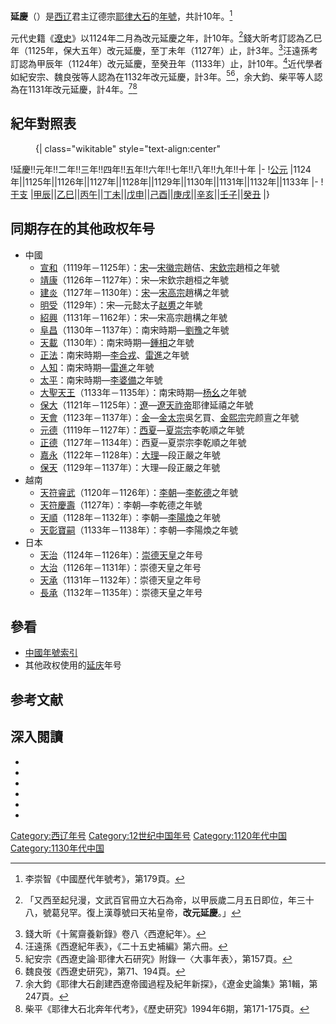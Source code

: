 {{noteTA
|1=zh-hans:杨幺; zh-hant:楊么;
}}
{{Eranamebox|年号=延慶
|起讫时间= 1124年二月－1133年
|政权= [[西辽|西辽]]
|帝王= 辽德宗[[耶律大石|耶律大石]]
|历时= 10年
|timeline= <timeline>
ImageSize  = width:200 height:50
PlotArea   = width:180 height:30 left:10 bottom:20
TimeAxis   = orientation:horizontal
DateFormat = yyyy
Period     = from:1123 till:1218
AlignBars  = early
ScaleMajor = increment:50 start:1123
Colors =
  id:canvas value:rgb(1,1,0.85)
BackgroundColors = canvas:canvas
PlotData =
  width:15 color:black
  bar:era from:start till:end
  bar:era from:1124 till:1133 color:red
</timeline>
|说明= <span style="color: red;">延慶</span>在西辽的位置
}}
'''延慶'''（{{kj|1124年|二月|1133年|}}）是[[西辽|西辽]]君主辽德宗[[耶律大石|耶律大石]]的[[年號|年號]]，共計10年。<ref>李崇智《中國歷代年號考》，第179頁。</ref>

元代史籍《[[辽史|遼史]]》以1124年二月為改元延慶之年，計10年。<ref>{{cite wikisource|title=遼史本紀第三十耳律大石|last=脫脫|wslink=zh:遼史/卷30}}「又西至起兒漫，文武百官冊立大石為帝，以甲辰歲二月五日即位，年三十八，號葛兒罕。復上漢尊號曰天祐皇帝，'''改元延慶'''。」</ref>錢大昕考訂認為乙巳年（1125年，保大五年）改元延慶，至丁未年（1127年）止，計3年。<ref>錢大昕《十駕齋養新錄》卷八〈西遼紀年〉。</ref>汪遠孫考訂認為甲辰年（1124年）改元延慶，至癸丑年（1133年）止，計10年。<ref>汪遠孫《西遼紀年表》，《二十五史補編》第六冊。</ref>近代學者如紀安宗、魏良弢等人認為在1132年改元延慶，計3年。<ref>紀安宗《西遼史論·耶律大石研究》附錄一〈大事年表〉，第157頁。</ref><ref>魏良弢《西遼史研究》，第71、194頁。</ref>，余大鈞、柴平等人認為在1131年改元延慶，計4年。<ref>余大鈞《耶律大石創建西遼帝國過程及紀年新探》，《遼金史論集》第1輯，第247頁。</ref><ref>柴平《耶律大石北奔年代考》，《歷史研究》1994年6期，第171-175頁。</ref>

==紀年對照表==
:{| class="wikitable"  style="text-align:center"
!延慶!!元年!!二年!!三年!!四年!!五年!!六年!!七年!!八年!!九年!!十年
|-
![[公元|公元]]
|1124年||1125年||1126年||1127年||1128年||1129年||1130年||1131年||1132年||1133年
|-
![[干支|干支]]
|[[甲辰|甲辰]]||[[乙巳|乙巳]]||[[丙午|丙午]]||[[丁未|丁未]]||[[戊申|戊申]]||[[己酉|己酉]]||[[庚戌|庚戌]]||[[辛亥|辛亥]]||[[壬子|壬子]]||[[癸丑|癸丑]]
|}

==同期存在的其他政权年号==
*中國
**[[宣和_(北宋)|宣和]]（1119年－1125年）：[[北宋|宋]]—[[宋徽宗|宋徽宗]]趙佶、[[宋欽宗|宋欽宗]]趙桓之年號
**[[靖康|靖康]]（1126年－1127年）：宋—宋欽宗趙桓之年號
**[[建炎|建炎]]（1127年－1130年）：[[南宋|宋]]—[[宋高宗|宋高宗]]趙構之年號
**[[明受|明受]]（1129年）：宋—元懿太子[[赵旉|赵旉]]之年號
**[[紹興_(南宋)|紹興]]（1131年－1162年）：宋—宋高宗趙構之年號
**[[阜昌|阜昌]]（1130年－1137年）：南宋時期—[[劉豫|劉豫]]之年號
**[[天载|天載]]（1130年）：南宋時期—[[鍾相|鍾相]]之年號
**[[正法_(李合戎)|正法]]：南宋時期—[[李合戎|李合戎]]、[[雷進|雷進]]之年號
**[[人知|人知]]：南宋時期—[[雷進|雷進]]之年號
**[[太平_(李婆備)|太平]]：南宋時期—[[李婆備|李婆備]]之年號
**[[大聖天王|大聖天王]]（1133年－1135年）：南宋時期—[[岳飛剿滅楊幺|杨幺]]之年號
**[[保大_(辽朝)|保大]]（1121年－1125年）：[[辽朝|遼]]—[[遼天祚帝|遼天祚帝]]耶律延禧之年號
**[[天会_(金朝)|天會]]（1123年－1137年）：[[金朝|金]]—[[金太宗|金太宗]]吳乞買、[[金熙宗|金熙宗]]完颜亶之年號
**[[元德_(西夏)|元德]]（1119年－1127年）：[[西夏|西夏]]—[[夏崇宗|夏崇宗]]李乾順之年號
**[[正德_(西夏)|正德]]（1127年－1134年）：西夏—夏崇宗李乾順之年號
**[[嘉永_(大理)|嘉永]]（1122年－1128年）：[[大理國|大理]]—段正嚴之年號
**[[保天|保天]]（1129年－1137年）：大理—段正嚴之年號
*越南
**[[天符睿武|天符睿武]]（1120年－1126年）：[[李朝_(越南)|李朝]]—[[李乾德|李乾德]]之年號
**[[天符慶壽|天符慶壽]]（1127年）：李朝—李乾德之年號
**[[天順_(越南)|天順]]（1128年－1132年）：李朝—[[李陽煥|李陽煥]]之年號
**[[天彰寶嗣|天彰寶嗣]]（1133年－1138年）：李朝—李陽煥之年號
*日本
**[[天治|天治]]（1124年－1126年）：[[崇德天皇|崇德天皇]]之年号
**[[大治_(日本)|大治]]（1126年－1131年）：崇德天皇之年号
**[[天承|天承]]（1131年－1132年）：崇德天皇之年号
**[[長承|長承]]（1132年－1135年）：崇德天皇之年号

==參看==
*[[中国年号列表#西遼|中國年號索引]]
*其他政权使用的[[延庆|延庆]]年号

==参考文献==
{{Reflist}}

==深入閱讀==
<div>
*{{Cite book|author=[[李崇智|李崇智]]|title=中國歷代年號考|format=|url=|date=2004年12月|publisher=中華書局|location=北京|id=ISBN 7101025129}}
*{{Cite book|author=[[鄧洪波|鄧洪波]]|title=東亞歷史年表|format=pdf|url=http://www.eastasia.ntu.edu.tw/chinese/05_a04.htm|date=2005年3月|publisher=國立臺灣大學東亞經典與文化研究計劃|location=臺北|id=ISBN 9789860005189|access-date=2021-11-28|archive-date=2007-08-25|archive-url=https://web.archive.org/web/20070825002742/http://www.eastasia.ntu.edu.tw/chinese/05_a04.htm}}
*{{Cite book|author=紀安宗|title=西遼史論·耶律大石研究|format=|url=|date=1996年8月|publisher=新疆人民出版社|location=烏魯木齊|id=ISBN 7228039904}}
*{{Cite book|author=余大鈞|title=耶律大石創建西遼帝國過程及紀年新探|journal=遼金史論集第1輯|format=|url=|date=1987年5月|publisher=上海古籍出版社|location=上海|id=ISSN 11186926}}
*{{Cite book|author=魏良弢|title=西遼史研究|journal=|format=|url=|date=1987年11月|publisher=寧夏人民出版社|location=銀川|id=ISBN 7227000443}}
*{{Cite book|author=柴平|title=耶律大石北奔年代考|journal=歷史研究1994年6期|format=|url=|date=1994年|publisher=內蒙古包頭師範專科學校|location=呼和浩特|id=ISSN 04591909}}
</div>

{{年号|[[辽朝|辽朝]]：[[保大_(辽朝)|保大]]|[[中国年号列表|西辽年号]]|[[康国_(西辽)|康國]]}}
{{辽朝年号}}

[[Category:西辽年号|Category:西辽年号]]
[[Category:12世纪中国年号|Category:12世纪中国年号]]
[[Category:1120年代中国|Category:1120年代中国]]
[[Category:1130年代中国|Category:1130年代中国]]